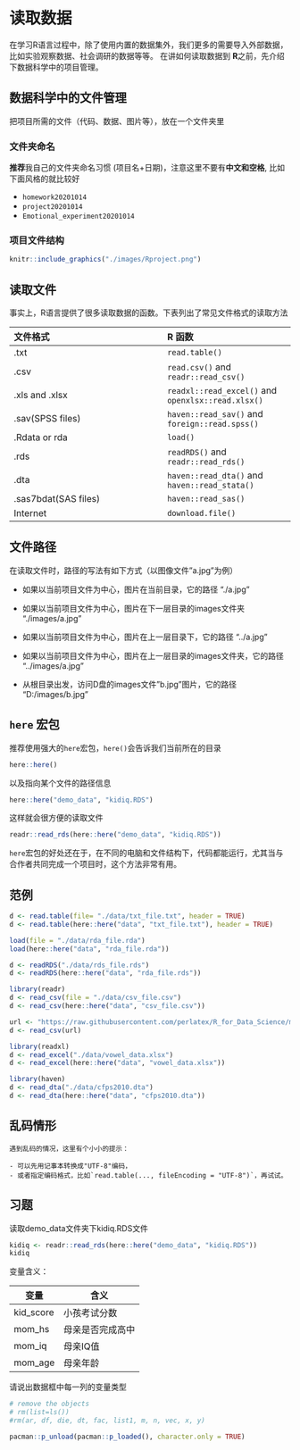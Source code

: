 # 读取数据 {#readr}

在学习R语言过程中，除了使用内置的数据集外，我们更多的需要导入外部数据，
比如实验观察数据、社会调研的数据等等。
在讲如何读取数据到 **R**之前，先介绍下数据科学中的项目管理。

## 数据科学中的文件管理

把项目所需的文件（代码、数据、图片等），放在一个文件夹里

### 文件夹命名

**推荐**我自己的文件夹命名习惯 (项目名+日期)，注意这里不要有**中文和空格**, 比如下面风格的就比较好 

- `homework20201014`
- `project20201014`
- `Emotional_experiment20201014` 



### 项目文件结构

```r
knitr::include_graphics("./images/Rproject.png")
```



## 读取文件

事实上，R语言提供了很多读取数据的函数。下表列出了常见文件格式的读取方法


文件格式                       |       **R** 函数 
:---------------------------   |       :----------------------
.txt                           |       `read.table()`
.csv                           |       `read.csv()` and `readr::read_csv()`
.xls and .xlsx                 |       `readxl::read_excel()` and `openxlsx::read.xlsx()`
.sav(SPSS files)               |       `haven::read_sav()` and `foreign::read.spss()`
.Rdata or rda                  |       `load()`
.rds                           |       `readRDS()` and `readr::read_rds()` 
.dta                           |       `haven::read_dta()` and `haven::read_stata()`
.sas7bdat(SAS files)           |       `haven::read_sas()`
Internet                       |       `download.file()`



## 文件路径

在读取文件时，路径的写法有如下方式（以图像文件"a.jpg"为例）

- 如果以当前项目文件为中心，图片在当前目录，它的路径
"./a.jpg"

- 如果以当前项目文件为中心，图片在下一层目录的images文件夹
"./images/a.jpg"

- 如果以当前项目文件为中心，图片在上一层目录下，它的路径
"../a.jpg"

- 如果以当前项目文件为中心，图片在上一层目录的images文件夹，它的路径
"../images/a.jpg"

- 从根目录出发，访问D盘的images文件"b.jpg"图片，它的路径
"D:/images/b.jpg"


## `here` 宏包

推荐使用强大的`here`宏包，`here()`会告诉我们当前所在的目录
```r
here::here()
```

以及指向某个文件的路径信息
```r
here::here("demo_data", "kidiq.RDS")
```
这样就会很方便的读取文件
```r
readr::read_rds(here::here("demo_data", "kidiq.RDS"))
```

`here`宏包的好处还在于，在不同的电脑和文件结构下，代码都能运行，尤其当与合作者共同完成一个项目时，这个方法非常有用。



## 范例


```r
d <- read.table(file= "./data/txt_file.txt", header = TRUE)
d <- read.table(here::here("data", "txt_file.txt"), header = TRUE)
```


```r
load(file = "./data/rda_file.rda")
load(here::here("data", "rda_file.rda"))
```


```r
d <- readRDS("./data/rds_file.rds")
d <- readRDS(here::here("data", "rda_file.rds"))
```



```r
library(readr)
d <- read_csv(file = "./data/csv_file.csv") 
d <- read_csv(here::here("data", "csv_file.csv")) 
```



```r
url <- "https://raw.githubusercontent.com/perlatex/R_for_Data_Science/master/demo_data/wages.csv"
d <- read_csv(url)
```


```r
library(readxl)
d <- read_excel("./data/vowel_data.xlsx") 
d <- read_excel(here::here("data", "vowel_data.xlsx")) 
```



```r
library(haven)
d <- read_dta("./data/cfps2010.dta")
d <- read_dta(here::here("data", "cfps2010.dta"))
```


## 乱码情形

```block
遇到乱码的情况，这里有个小小的提示：

- 可以先用记事本转换成"UTF-8"编码，
- 或者指定编码格式，比如`read.table(..., fileEncoding = "UTF-8")`，再试试。

```

## 习题

读取demo_data文件夹下kidiq.RDS文件

```r
kidiq <- readr::read_rds(here::here("demo_data", "kidiq.RDS")) 
kidiq
```

变量含义：

| 变量       	| 含义             	|
|------------	|------------------	|
| kid_score  	| 小孩考试分数     	|
| mom_hs     	| 母亲是否完成高中 	|
| mom_iq     	| 母亲IQ值         	|
| mom_age    	| 母亲年龄         	|

请说出数据框中每一列的变量类型


```r
# remove the objects
# rm(list=ls())
#rm(ar, df, die, dt, fac, list1, m, n, vec, x, y)
```

```r
pacman::p_unload(pacman::p_loaded(), character.only = TRUE)
```
